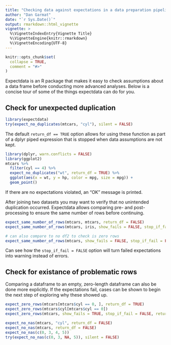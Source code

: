 ```yaml
---
title: "Checking data against expectations in a data preparation pipeline with expectdata"
author: "Dan Garmat"
date: "`r Sys.Date()`"
output: rmarkdown::html_vignette
vignette: >
  %\VignetteIndexEntry{Vignette Title}
  %\VignetteEngine{knitr::rmarkdown}
  %\VignetteEncoding{UTF-8}
---
```


```r
knitr::opts_chunk$set(
  collapse = TRUE,
  comment = "#>"
)
```

Expectdata is an R package that makes it easy to check assumptions about a data frame before conducting more advanced analyses. Below is a concise tour of some of the things expectdata can do for you.

## Check for unexpected duplication

```r
library(expectdata)
try(expect_no_duplicates(mtcars, "cyl"), silent = FALSE)
```

The default `return_df == TRUE` option allows for using these function as part of a dplyr piped expression that is stopped when data assumptions are not kept.

```r
library(dplyr, warn.conflicts = FALSE)
library(ggplot2)
mtcars %>% 
  filter(cyl == 4) %>% 
  expect_no_duplicates("wt", return_df = TRUE) %>% 
  ggplot(aes(x = wt, y = hp, color = mpg, size = mpg)) +
  geom_point()
```

If there are no expectations violated, an "OK" message is printed.

After joining two datasets you may want to verify that no unintended duplication occurred. Expectdata allows comparing pre- and post- processing to ensure the same number of rows before continuing.

```r
expect_same_number_of_rows(mtcars, mtcars, return_df = FALSE)
expect_same_number_of_rows(mtcars, iris, show_fails = FALSE, stop_if_fail = FALSE, return_df = FALSE)

# can also compare to no df2 to check is zero rows
expect_same_number_of_rows(mtcars, show_fails = FALSE, stop_if_fail = FALSE, return_df = FALSE) 
```

Can see how the `stop_if_fail = FALSE` option will turn failed expectations into warning instead of errors. 

## Check for existance of problematic rows

Comparing a dataframe to an empty, zero-length dataframe can also be done more explicitly. If the expectations fail, cases can be shown to begin the next step of exploring why these showed up.

```r
expect_zero_rows(mtcars[mtcars$cyl == 0, ], return_df = TRUE)
expect_zero_rows(mtcars$cyl[mtcars$cyl == 0])
expect_zero_rows(mtcars, show_fails = TRUE, stop_if_fail = FALSE, return_df = FALSE)
```


```r
expect_no_nas(mtcars, "cyl", return_df = FALSE)
expect_no_nas(mtcars, return_df = FALSE)
expect_no_nas(c(0, 3, 4, 5))
try(expect_no_nas(c(0, 3, NA, 5)), silent = FALSE)
```
